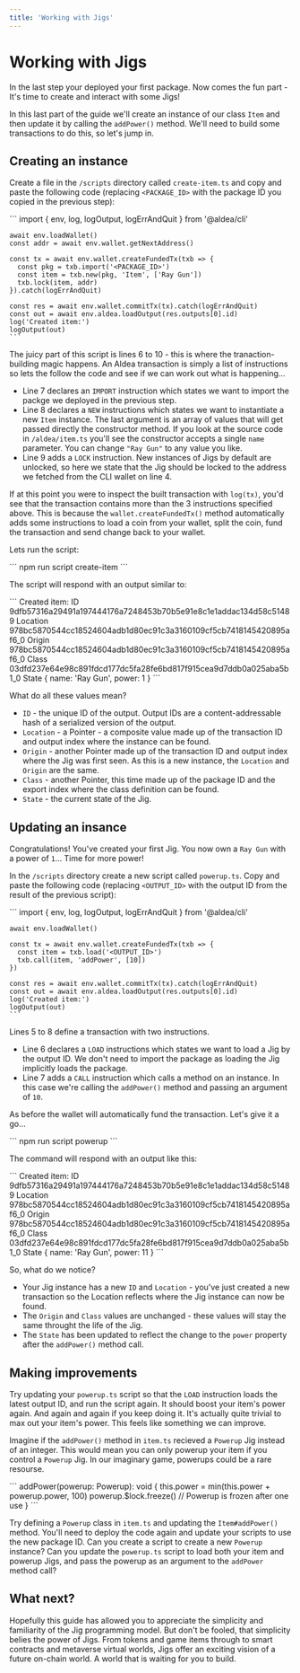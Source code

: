 ```yaml
---
title: 'Working with Jigs'
---
```



# Working with Jigs

In the last step your deployed your first package. Now comes the fun part -  It's time to create and interact with some Jigs!

In this last part of the guide we'll create an instance of our class `Item` and then update it by calling the `addPower()` method. We'll need to build some transactions to do this, so let's jump in.

## Creating an instance

Create a file in the `/scripts` directory called `create-item.ts` and copy and paste the following code (replacing `<PACKAGE_ID>` with the package ID you copied in the previous step):

<CodeContainer lang="ts">
    ```
    import { env, log, logOutput, logErrAndQuit } from '@aldea/cli'

    await env.loadWallet()
    const addr = await env.wallet.getNextAddress()

    const tx = await env.wallet.createFundedTx(txb => {
      const pkg = txb.import('<PACKAGE_ID>')
      const item = txb.new(pkg, 'Item', ['Ray Gun'])
      txb.lock(item, addr)
    }).catch(logErrAndQuit)

    const res = await env.wallet.commitTx(tx).catch(logErrAndQuit)
    const out = await env.aldea.loadOutput(res.outputs[0].id)
    log('Created item:')
    logOutput(out)
    ```
</CodeContainer>

The juicy part of this script is lines 6 to 10 - this is where the tranaction-building magic happens. An Aldea transaction is simply a list of instructions so lets the follow the code and see if we can work out what is happening...

- Line 7 declares an `IMPORT` instruction which states we want to import the packge we deployed in the previous step.
- Line 8 declares a `NEW` instructions which states we want to instantiate a new `Item` instance. The last argument is an array of values that will get passed directly the constructor method. If you look at the source code in `/aldea/item.ts` you'll see the constructor accepts a single `name` parameter. You can change `"Ray Gun"` to any value you like.
- Line 9 adds a `LOCK` instruction. New instances of Jigs by default are unlocked, so here we state that the Jig should be locked to the address we fetched from the CLI wallet on line 4.

If at this point you were to inspect the built transaction with `log(tx)`, you'd see that the transaction contains more than the 3 instructions specified above. This is because the `wallet.createFundedTx()` method automatically adds some instructions to load a coin from your wallet, split the coin, fund the transaction and send change back to your wallet.

Lets run the script:

<CodeContainer lang="bash" lines={false}>
    ```
    npm run script create-item
    ```
</CodeContainer>

The script will respond with an output similar to:

<CodeContainer lang="text" lines={false}>
    ```
    Created item:
    ID       9dfb57316a29491a197444176a7248453b70b5e91e8c1e1addac134d58c51489
    Location 978bc5870544cc18524604adb1d80ec91c3a3160109cf5cb7418145420895af6_0
    Origin   978bc5870544cc18524604adb1d80ec91c3a3160109cf5cb7418145420895af6_0
    Class    03dfd237e64e98c891fdcd177dc5fa28fe6bd817f915cea9d7ddb0a025aba5b1_0
    State    { name: 'Ray Gun', power: 1 }       
    ```
</CodeContainer>

What do all these values mean?

- `ID` - the unique ID of the output. Output IDs are a content-addressable hash of a serialized version of the output.
- `Location` - a Pointer - a composite value made up of the transaction ID and output index where the instance can be found.
- `Origin` - another Pointer made up of the transaction ID and output index where the Jig was first seen. As this is a new instance, the `Location` and `Origin` are the same.
- `Class` - another Pointer, this time made up of the package ID and the export index where the class definition can be found.
- `State` - the current state of the Jig.

## Updating an insance

Congratulations! You've created your first Jig. You now own a `Ray Gun` with a power of `1`... Time for more power!

In the `/scripts` directory create a new script called `powerup.ts`. Copy and paste the following code (replacing `<OUTPUT_ID>` with the output ID from the result of the previous script):

<CodeContainer lang="ts">
    ```
    import { env, log, logOutput, logErrAndQuit } from '@aldea/cli'

    await env.loadWallet()

    const tx = await env.wallet.createFundedTx(txb => {
      const item = txb.load('<OUTPUT_ID>')
      txb.call(item, 'addPower', [10])
    })

    const res = await env.wallet.commitTx(tx).catch(logErrAndQuit)
    const out = await env.aldea.loadOutput(res.outputs[0].id)
    log('Created item:')
    logOutput(out)
    ```
</CodeContainer>

Lines 5 to 8 define a transaction with two instructions.

- Line 6 declares a `LOAD` instructions which states we want to load a Jig by the output ID. We don't need to import the package as loading the Jig implicitly loads the package.
- Line 7 adds a `CALL` instruction which calls a method on an instance. In this case we're calling the `addPower()` method and passing an argument of `10`.

As before the wallet will automatically fund the transaction. Let's give it a go...

<CodeContainer lang="bash" lines={false}>
    ```
    npm run script powerup
    ```
</CodeContainer>

The command will respond with an output like this:

<CodeContainer lang="text" lines={false}>
    ```
    Created item:
    ID       9dfb57316a29491a197444176a7248453b70b5e91e8c1e1addac134d58c51489
    Location 978bc5870544cc18524604adb1d80ec91c3a3160109cf5cb7418145420895af6_0
    Origin   978bc5870544cc18524604adb1d80ec91c3a3160109cf5cb7418145420895af6_0
    Class    03dfd237e64e98c891fdcd177dc5fa28fe6bd817f915cea9d7ddb0a025aba5b1_0
    State    { name: 'Ray Gun', power: 11 }       
    ```
</CodeContainer>

So, what do we notice?

- Your Jig instance has a new `ID` and `Location` - you've just created a new transaction so the Location reflects where the Jig instance can now be found.
- The `Origin` and `Class` values are unchanged - these values will stay the same throught the life of the Jig.
- The `State` has been updated to reflect the change to the `power` property after the `addPower()` method call.

## Making improvements

Try updating your `powerup.ts` script so that the `LOAD` instruction loads the latest output ID, and run the script again. It should boost your item's power again. And again and again if you keep doing it. It's actually quite trivial to max out your item's power. This feels like something we can improve.

Imagine if the `addPower()` method in `item.ts` recieved a `Powerup` Jig instead of an integer. This would mean you can only powerup your item if you control a `Powerup` Jig. In our imaginary game, powerups could be a rare resourse.

<CodeContainer lang="ts">
    ```
    addPower(powerup: Powerup): void {
      this.power = min(this.power + powerup.power, 100)
      powerup.$lock.freeze() // Powerup is frozen after one use
    }
    ```
</CodeContainer>

Try defining a `Powerup` class in `item.ts` and updating the `Item#addPower()` method. You'll need to deploy the code again and update your scripts to use the new package ID. Can you create a script to create a new `Powerup` instance? Can you update the `powerup.ts` script to load both your item and powerup Jigs, and pass the powerup as an argument to the `addPower` method call?

## What next?

Hopefully this guide has allowed you to appreciate the simplicity and familiarity of the Jig programming model. But don't be fooled, that simplicity belies the power of Jigs. From tokens and game items through to smart contracts and metaverse virtual worlds, Jigs offer an exciting vision of a future on-chain world. A world that is waiting for you to build.
